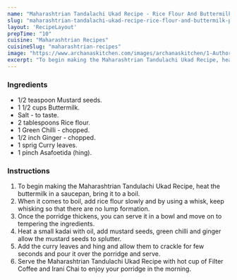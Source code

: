 ---
name: "Maharashtrian Tandalachi Ukad Recipe - Rice Flour And Buttermilk Porridge"
slug: "maharashtrian-tandalachi-ukad-recipe-rice-flour-and-buttermilk-porridge"
layout: 'RecipeLayout'
prepTime: "10"
cuisine: "Maharashtrian Recipes"
cuisineSlug: "maharashtrian-recipes"
image: "https://www.archanaskitchen.com/images/archanaskitchen/1-Author/sibyl_sunitha/Maharastrian_Tandulachi_Ukad_Recipe_Rice_Flour_and_Buttermilk_Porridge_Recipe.jpg"
excerpt: "To begin making the Maharashtrian Tandulachi Ukad Recipe, heat the buttermilk in a saucepan, bring it to a boil"
---

### Ingredients

- 1/2 teaspoon Mustard seeds.
- 1 1/2 cups Buttermilk.
- Salt - to taste.
- 2 tablespoons Rice flour.
- 1 Green Chilli - chopped.
- 1/2 inch Ginger - chopped.
- 1 sprig Curry leaves.
- 1 pinch Asafoetida (hing).

### Instructions

1. To begin making the Maharashtrian Tandulachi Ukad Recipe, heat the buttermilk in a saucepan, bring it to a boil.
1. When it comes to boil, add rice flour slowly and by using a whisk, keep whisking so that there are no lump formation.
1. Once the porridge thickens, you can serve it in a bowl and move on to tempering the ingredients.
1. Heat a small kadai with oil, add mustard seeds, green chilli and ginger allow the mustard seeds to splutter.
1. Add the curry leaves and hing and allow them to crackle for few seconds and pour it over the porridge and serve.
1. Serve the Maharashtrian Tandulachi Ukad Recipe with hot cup of Filter Coffee and Irani Chai to enjoy your porridge in the morning.
